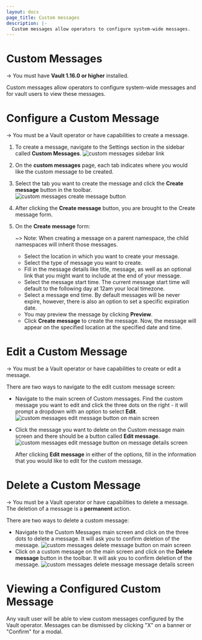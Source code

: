 ```yaml
---
layout: docs
page_title: Custom messages
description: |-
  Custom messages allow operators to configure system-wide messages.
---
```


# Custom Messages

-> You must have **Vault 1.16.0 or higher** installed.

Custom messages allow operators to configure system-wide messages and for vault users to view these messages.

# Configure a Custom Message

-> You must be a Vault operator or have capabilities to create a message.

1. To create a message, navigate to the Settings section in the sidebar called **Custom Messages**.
   ![custom messages sidebar link](/img/custom-messages-sidebar.png)
2. On the **custom messages** page, each tab indicates where you would like the custom message to be created.
3. Select the tab you want to create the message and click the **Create message** button in the toolbar.
   ![custom messages create message button](/img/custom-messages-create.png)
4. After clicking the **Create message** button, you are brought to the Create message form.
5. On the **Create message** form:

   ~> Note: When creating a message on a parent namespace, the child namespaces will inherit those messages.

   - Select the location in which you want to create your message.
   - Select the type of message you want to create.
   - Fill in the message details like title, message, as well as an optional link that you might want to include at the end of your message.
   - Select the message start time. The current message start time will default to the following day at 12am your local timezone.
   - Select a message end time. By default messages will be never expire, however, there is also an option to set a specific expiration date.
   - You may preview the message by clicking **Preview**.
   - Click **Create message** to create the message. Now, the message will appear on the specified location at the specified date and time.

# Edit a Custom Message

-> You must be a Vault operator or have capabilities to create or edit a message.

There are two ways to navigate to the edit custom message screen:

- Navigate to the main screen of Custom messages. Find the custom message you want to edit and click the three dots on the right - it will prompt a dropdown with an option to select **Edit**.
  ![custom messages edit message button on main screen](/img/custom-messages-edit-option-1.png)
- Click the message you want to delete on the Custom message main screen and there should be a button called **Edit message**.
  ![custom messages edit message button on message details screen](/img/custom-messages-edit-option-2.png)

  After clicking **Edit message** in either of the options, fill in the information that you would like to edit for the custom message.

# Delete a Custom Message

-> You must be a Vault operator or have capabilities to delete a message. The deletion of a message is a **permanent** action.

There are two ways to delete a custom message:

- Navigate to the Custom Messages main screen and click on the three dots to delete a message. It will ask you to confirm deletion of the message.
  ![custom messages delete message button on main screen](/img/custom-messages-delete-option-1.png)
- Click on a custom message on the main screen and click on the **Delete message** button in the toolbar. It will ask you to confirm deletion of the message.
  ![custom messages delete message message details screen](/img/custom-messages-delete-option-2.png)

# Viewing a Configured Custom Message

Any vault user will be able to view custom messages configured by the Vault operator. Messages can be dismissed by clicking "X" on a banner or "Confirm" for a modal.
